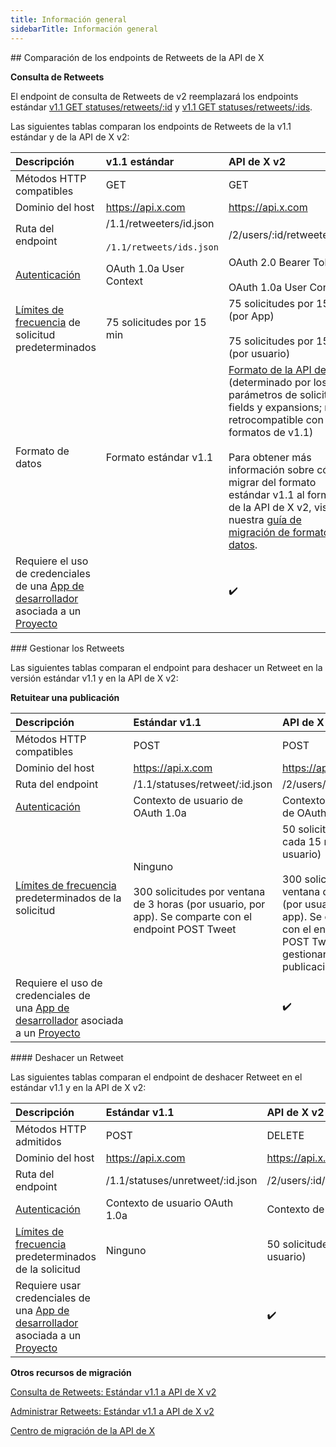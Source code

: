 ```yaml
---
title: Información general
sidebarTitle: Información general
---
```


<div id="comparing-x-apis-retweets-endpoints">
  ## Comparación de los endpoints de Retweets de la API de X
</div>

**Consulta de Retweets**

El endpoint de consulta de Retweets de v2 reemplazará los endpoints estándar [v1.1 GET statuses/retweets/:id](https://developer.x.com/en/docs/twitter-api/v1/tweets/post-and-engage/api-reference/get-statuses-retweets-id) y [v1.1 GET statuses/retweets/:ids](https://developer.x.com/en/docs/twitter-api/v1/tweets/post-and-engage/api-reference/get-statuses-retweeters-ids).

Las siguientes tablas comparan los endpoints de Retweets de la v1.1 estándar y de la API de X v2:

| Descripción | v1.1 estándar | API de X v2 |
| :--- | :--- | :--- |
| Métodos HTTP compatibles | GET | GET |
| Dominio del host | https://api.x.com | https://api.x.com |
| Ruta del endpoint | /1.1/retweeters/id.json<br /><br />`/1.1/retweets/ids.json` | /2/users/:id/retweeted\_by |
| [Autenticación](/es/resources/fundamentals/authentication) | OAuth 1.0a User Context | OAuth 2.0 Bearer Token<br /><br />OAuth 1.0a User Context |
| [Límites de frecuencia](/es/resources/fundamentals/rate-limits) de solicitud predeterminados | 75 solicitudes por 15 min | 75 solicitudes por 15 min (por App)<br /><br />75 solicitudes por 15 min (por usuario) |
| Formato de datos | Formato estándar v1.1 | [Formato de la API de X v2](/es/x-api/fundamentals/data-dictionary) (determinado por los parámetros de solicitud fields y expansions; no es retrocompatible con los formatos de v1.1)<br /><br />Para obtener más información sobre cómo migrar del formato estándar v1.1 al formato de la API de X v2, visita nuestra [guía de migración de formatos de datos](/es/x-api/migrate/data-format-migration). |
| Requiere el uso de credenciales de una [App de desarrollador](/es/resources/fundamentals/developer-apps) asociada a un [Proyecto](/es/resources/fundamentals/projects) |     | ✔️  |

<div id="manage-retweets">
  ### Gestionar los Retweets
</div>

Las siguientes tablas comparan el endpoint para deshacer un Retweet en la versión estándar v1.1 y en la API de X v2:

**Retuitear una publicación**

| Descripción | Estándar v1.1 | API de X v2 |
| :--- | :--- | :--- |
| Métodos HTTP compatibles | POST | POST |
| Dominio del host | https://api.x.com | https://api.x.com |
| Ruta del endpoint | /1.1/statuses/retweet/:id.json | /2/users/:id/retweets |
| [Autenticación](/es/resources/fundamentals/authentication) | Contexto de usuario de OAuth 1.0a | Contexto de usuario de OAuth 1.0a |
| [Límites de frecuencia](/es/resources/fundamentals/rate-limits) predeterminados de la solicitud | Ninguno<br /><br />300 solicitudes por ventana de 3 horas (por usuario, por app). Se comparte con el endpoint POST Tweet | 50 solicitudes por cada 15 min (por usuario)<br /><br />300 solicitudes por ventana de 3 horas (por usuario, por app). Se comparte con el endpoint POST Tweet para gestionar publicaciones. |
| Requiere el uso de credenciales de una [App de desarrollador](/es/resources/fundamentals/developer-apps) asociada a un [Proyecto](/es/resources/fundamentals/projects) |     | ✔️  |

<div id="undo-a-retweet">
  #### Deshacer un Retweet
</div>

Las siguientes tablas comparan el endpoint de deshacer Retweet en el estándar v1.1 y en la API de X v2:

| Descripción | Estándar v1.1 | API de X v2 |
| :--- | :--- | :--- |
| Métodos HTTP admitidos | POST | DELETE |
| Dominio del host | https://api.x.com | https://api.x.com |
| Ruta del endpoint | /1.1/statuses/unretweet/:id.json | /2/users/:id/retweets/:source\_tweet\_id |
| [Autenticación](/es/resources/fundamentals/authentication) | Contexto de usuario OAuth 1.0a | Contexto de usuario OAuth 1.0a |
| [Límites de frecuencia](/es/resources/fundamentals/rate-limits) predeterminados de la solicitud | Ninguno | 50 solicitudes por 15 min (por usuario) |
| Requiere usar credenciales de una [App de desarrollador](/es/resources/fundamentals/developer-apps) asociada a un [Proyecto](/es/resources/fundamentals/projects) |     | ✔️  |

**Otros recursos de migración**

[Consulta de Retweets: Estándar v1.1 a API de X v2](/es/x-api/posts/retweets#retweets-lookup-standard-v1-1-compared-to-x-api-v2 "Retweets lookup: Standard v1.1 to X API v2")

[Administrar Retweets: Estándar v1.1 a API de X v2](/es/x-api/posts/retweets#manage-retweets-standard-v1-1-compared-to-x-api-v2)

[Centro de migración de la API de X](/es/x-api/migrate/overview)